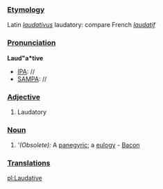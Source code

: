 ===[[Etymology]]===
Latin ''[[laudativus]]'' laudatory: compare French ''[[laudatif]]''
===[[Pronunciation]]===
'''Laud"a*tive'''
*[[IPA]]: //
*[[SAMPA]]: //
===[[Adjective]]===
#Laudatory
===[[Noun]]===
#'''(Obsolete):'' A [[panegyric]]; a [[eulogy]] - [[Bacon]]
===[[Translations]]===

[[pl:Laudative]]